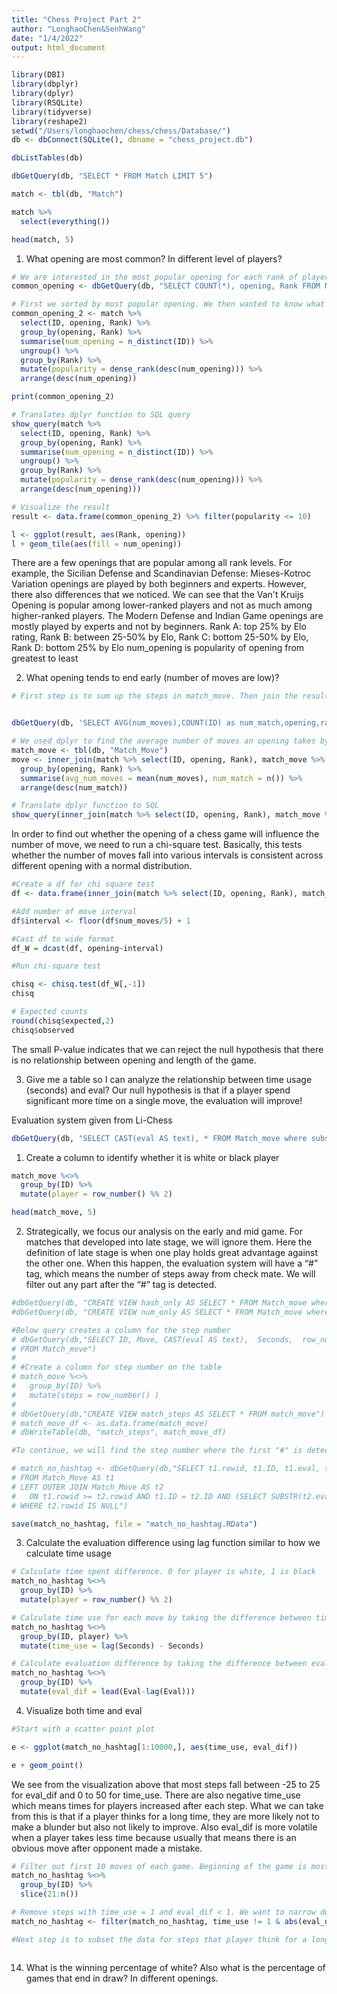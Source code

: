 ```yaml
---
title: "Chess Project Part 2"
author: "LonghaoChen&SenhWang"
date: "1/4/2022"
output: html_document
---
```


```r
library(DBI)
library(dbplyr)
library(dplyr)
library(RSQLite)
library(tidyverse)
library(reshape2) 
setwd("/Users/longhaochen/chess/chess/Database/")
db <- dbConnect(SQLite(), dbname = "chess_project.db")
```


```r
dbListTables(db)

dbGetQuery(db, "SELECT * FROM Match LIMIT 5")

match <- tbl(db, "Match")

match %>%
  select(everything())

head(match, 5)
```

1. What opening are most common? In different level of players?

```r
# We are interested in the most popular opening for each rank of players.
common_opening <- dbGetQuery(db, "SELECT COUNT(*), opening, Rank FROM Match GROUP BY opening, Rank")

# First we sorted by most popular opening. We then wanted to know what the most popular opening is for each rank of players so that we can make the best opening recommendations for players to learn.
common_opening_2 <- match %>%
  select(ID, opening, Rank) %>%
  group_by(opening, Rank) %>%
  summarise(num_opening = n_distinct(ID)) %>%
  ungroup() %>%
  group_by(Rank) %>%
  mutate(popularity = dense_rank(desc(num_opening))) %>%
  arrange(desc(num_opening))

print(common_opening_2)

# Translates dplyr function to SQL query
show_query(match %>%
  select(ID, opening, Rank) %>%
  group_by(opening, Rank) %>%
  summarise(num_opening = n_distinct(ID)) %>%
  ungroup() %>%
  group_by(Rank) %>%
  mutate(popularity = dense_rank(desc(num_opening))) %>%
  arrange(desc(num_opening)))

# Visualize the result
result <- data.frame(common_opening_2) %>% filter(popularity <= 10)

l <- ggplot(result, aes(Rank, opening))
l + geom_tile(aes(fill = num_opening))
```
There are a few openings that are popular among all rank levels. For example, the Sicilian Defense and Scandinavian Defense: Mieses-Kotroc Variation openings are played by both beginners and experts. However, there also differences that we noticed. We can see that the Van\'t Kruijs Opening is popular among lower-ranked players and not as much among higher-ranked players. The Modern Defense and Indian Game openings are mostly played by experts and not by beginners.
Rank A: top 25% by Elo rating, Rank B: between 25-50% by Elo, Rank C: bottom 25-50% by Elo, Rank D: bottom 25% by Elo
num_opening is popularity of opening from greatest to least

2. What opening tends to end early (number of moves are low)?

```r
# First step is to sum up the steps in match_move. Then join the result with match. Last to group by different opening and level of players.


dbGetQuery(db, 'SELECT AVG(num_moves),COUNT(ID) as num_match,opening,rank FROM (SELECT FLOOR(COUNT(match_move.ID)/2) AS "num_moves", match_move.ID, match.rank, match.opening FROM Match_Move  join match on match_move.id = match.id GROUP BY match_move.id) GROUP BY opening, rank ORDER BY num_match desc')

# We used dplyr to find the average number of moves an opening takes by rank
match_move <- tbl(db, "Match_Move")
move <- inner_join(match %>% select(ID, opening, Rank), match_move %>% group_by(ID) %>% summarise(num_moves = floor(n() / 2)), by = "ID") %>%
  group_by(opening, Rank) %>%
  summarise(avg_num_moves = mean(num_moves), num_match = n()) %>%
  arrange(desc(num_match))

# Translate dplyr function to SQL
show_query(inner_join(match %>% select(ID, opening, Rank), match_move %>% group_by(ID) %>% summarise(num_moves = floor(n() / 2)), by = "ID") %>% group_by(opening, Rank) %>% summarise(avg_num_moves = mean(num_moves), num_match = n()) %>% arrange(desc(num_match)))
```

In order to find out whether the opening of a chess game will influence the number of move, we need to run a chi-square test. Basically, this tests whether the number of moves fall into various intervals is consistent across different opening with a normal distribution.

```r
#Create a df for chi square test
df <- data.frame(inner_join(match %>% select(ID, opening, Rank), match_move %>% group_by(ID) %>% summarise(num_moves = floor(n() / 2)), by = "ID"))

#Add number of move interval
df$interval <- floor(df$num_moves/5) + 1

#Cast df to wide format
df_W = dcast(df, opening~interval) 

#Run chi-square test

chisq <- chisq.test(df_W[,-1])
chisq

# Expected counts
round(chisq$expected,2)
chisq$observed
```

The small P-value indicates that we can reject the null hypothesis that there is no relationship between opening and length of the game.


3. Give me a table so I can analyze the relationship between time usage (seconds) and eval? Our null hypothesis is that if a player spend significant more time on a single move, the evaluation will improve!

Evaluation system given from Li-Chess
```r
dbGetQuery(db, "SELECT CAST(eval AS text), * FROM Match_move where substr(CAST(eval AS text),1,1) == '#'")
```

1. Create a column to identify whether it is white or black player
```r
match_move %<>%
  group_by(ID) %>%
  mutate(player = row_number() %% 2)

head(match_move, 5)
```

2. Strategically, we focus our analysis on the early and mid game. For matches that developed into late stage, we will ignore them. Here the definition of late stage is when one play holds great advantage against the other one. When this happen, the evaluation system will have a "#" tag, which means the number of steps away from check mate. We will filter out any part after the "#" tag is detected.

```r
#dbGetQuery(db, "CREATE VIEW hash_only AS SELECT * FROM Match_move where Eval LIKE '#%'")
#dbGetQuery(db, "CREATE VIEW num_only AS SELECT * FROM Match_move where Eval NOT LIKE '#%'")

#Below query creates a column for the step number
# dbGetQuery(db,"SELECT ID, Move, CAST(eval AS text),  Seconds,  row_number() OVER (PARTITION BY ID) GROUPSEQ
# FROM Match_move")
# 
# #Create a column for step number on the table
# match_move %<>%
#   group_by(ID) %>%
#   mutate(steps = row_number() )
# 
# dbGetQuery(db,"CREATE VIEW match_steps AS SELECT * FROM match_move")
# match_move_df <- as.data.frame(match_move)
# dbWriteTable(db, "match_steps", match_move_df)

#To continue, we will find the step number where the first "#" is detected and filter out steps after # in each game.

# match_no_hashtag <- dbGetQuery(db,"SELECT t1.rowid, t1.ID, t1.eval, t1.Seconds, t1.move, t1.clock
# FROM Match_Move AS t1
# LEFT OUTER JOIN Match_Move AS t2
#   ON t1.rowid >= t2.rowid AND t1.ID = t2.ID AND (SELECT SUBSTR(t2.eval, 1, 1) AS ExtractString from Match_Move) = '#'
# WHERE t2.rowid IS NULL")

save(match_no_hashtag, file = "match_no_hashtag.RData")

```

3. Calculate the evaluation difference using lag function similar to how we calculate time usage

```r
# Calculate time spent difference. 0 for player is white, 1 is black
match_no_hashtag %<>%
  group_by(ID) %>%
  mutate(player = row_number() %% 2)

# Calculate time use for each move by taking the difference between time left of current move and previous move for both players
match_no_hashtag %<>%
  group_by(ID, player) %>%
  mutate(time_use = lag(Seconds) - Seconds)

# Calculate evaluation difference by taking the difference between eval of current move and previous move for both players
match_no_hashtag %<>%
  group_by(ID) %>%
  mutate(eval_dif = lead(Eval-lag(Eval)))
```

4. Visualize both time and eval
```r
#Start with a scatter point plot

e <- ggplot(match_no_hashtag[1:10000,], aes(time_use, eval_dif)) 

e + geom_point()

```
We see from the visualization above that most steps fall between -25 to 25 for eval_dif and 0 to 50 for time_use. There are also negative time_use which means times for players increased after each step. What we can take from this is that if a player thinks for a long time, they are more likely not to make a blunder but also not likely to improve. Also eval_dif is more volatile when a player takes less time because usually that means there is an obvious move after opponent made a mistake.

```r
# Filter out first 10 moves of each game. Beginning of the game is mostly memorized by players so we are not interested.
match_no_hashtag %<>%
  group_by(ID) %>%
  slice(21:n())

# Remove steps with time_use = 1 and eval_dif < 1. We want to narrow down our focus to moves that are more significant in order to give players useful advice when they review their games.
match_no_hashtag <- filter(match_no_hashtag, time_use != 1 & abs(eval_dif) < 1)

#Next step is to subset the data for steps that player think for a long time (the definition of long time is pending) and analyze the eval_diff



```

14. What is the winning percentage of white? Also what is the percentage of games that end in draw? In different openings.
